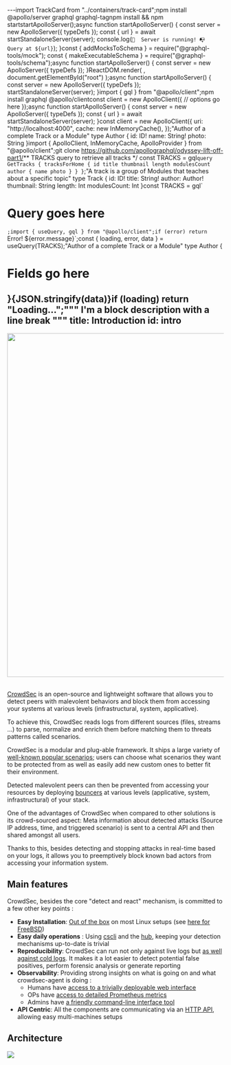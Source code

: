 ---import TrackCard from "../containers/track-card";npm install @apollo/server graphql graphql-tagnpm install && npm startstartApolloServer();async function startApolloServer() {
  const server = new ApolloServer({ typeDefs });
  const { url } = await startStandaloneServer(server);
  console.log(`
    🚀  Server is running!
    📭  Query at ${url}
  `);
}const { addMocksToSchema } = require("@graphql-tools/mock");
const { makeExecutableSchema } = require("@graphql-tools/schema");async function startApolloServer() {
  const server = new ApolloServer({ typeDefs });
}ReactDOM.render(
  <ApolloProvider client={client}>
    <GlobalStyles />
    <Pages />
  </ApolloProvider>,
  document.getElementById("root")
);async function startApolloServer() {
  const server = new ApolloServer({ typeDefs });
  startStandaloneServer(server);
}import { gql } from "@apollo/client";npm install graphql @apollo/clientconst client = new ApolloClient({
  // options go here
});async function startApolloServer() {
  const server = new ApolloServer({ typeDefs });
  const { url } = await startStandaloneServer(server);
}const client = new ApolloClient({
  uri: "http://localhost:4000",
  cache: new InMemoryCache(),
});"Author of a complete Track or a Module"
type Author {
  id: ID!
  name: String!
  photo: String
}import { ApolloClient, InMemoryCache, ApolloProvider } from "@apollo/client";git clone https://github.com/apollographql/odyssey-lift-off-part1/** TRACKS query to retrieve all tracks */
const TRACKS = gql`
  query GetTracks {
    tracksForHome {
      id
      title
      thumbnail
      length
      modulesCount
      author {
        name
        photo
      }
    }
  }
`;"A track is a group of Modules that teaches about a specific topic"
type Track {
  id: ID!
  title: String!
  author: Author!
  thumbnail: String
  length: Int
  modulesCount: Int
}const TRACKS = gql`
  # Query goes here
`;import { useQuery, gql } from "@apollo/client";if (error) return `Error! ${error.message}`;const { loading, error, data } = useQuery(TRACKS);"Author of a complete Track or a Module"
type Author {
  # Fields go here
}<Layout grid>{JSON.stringify(data)}</Layout>if (loading) return "Loading...";"""
I'm a block description
with a line break
"""
title: Introduction
id: intro
---



<div style={{display: 'flex'}}>
    <div style={{textAlign: 'center', flex: '1'}}>
    <img width="800" height="auto" src={useBaseUrl('/img/crowdsec_ecosystem.png')} />
    </div>
</div>
&nbsp;
&nbsp;

[CrowdSec](https://github.com/crowdsecurity/crowdsec) is an open-source and lightweight software that allows you to detect peers with malevolent behaviors and block them from accessing your systems at various levels (infrastructural, system, applicative).

To achieve this, CrowdSec reads logs from different sources (files, streams ...) to parse, normalize and enrich them before matching them to threats patterns called scenarios. 

CrowdSec is a modular and plug-able framework. It ships a large variety of [well-known popular scenarios](https://hub.crowdsec.net/browse/#configurations); users can choose what scenarios they want to be protected from as well as easily add new custom ones to better fit their environment.

Detected malevolent peers can then be prevented from accessing your resources by deploying [bouncers](https://hub.crowdsec.net/browse/#bouncers) at various levels (applicative, system, infrastructural) of your stack.

One of the advantages of CrowdSec when compared to other solutions is its crowd-sourced aspect: Meta information about detected attacks (Source IP address, time, and triggered scenario) is sent to a central API and then shared amongst all users.

Thanks to this, besides detecting and stopping attacks in real-time based on your logs, it allows you to preemptively block known bad actors from accessing your information system.

## Main features

CrowdSec, besides the core "detect and react" mechanism, is committed to a few other key points :

 - **Easy Installation**: [Out of the box](/getting_started/install.mdx) on most Linux setups (see [here for FreeBSD](/getting_started/install_freebsd.mdx))
 - **Easy daily operations** : Using [cscli](/cscli/cscli.md) and the [hub](http://hub.crowdsec.net), keeping your detection mechanisms up-to-date is trivial
 - **Reproducibility**: CrowdSec can run not only against live logs but [as well against cold logs](/user_guides/replay_mode.md). It makes it a lot easier to detect potential false positives, perform forensic analysis or generate reporting
 - **Observability**: Providing strong insights on what is going on and what crowdsec-agent is doing :
    - Humans have [access to a trivially deployable web interface](/observability/dashboard.md)
    - OPs have [access to detailed Prometheus metrics](/observability/prometheus.md)
    - Admins have [a friendly command-line interface tool](/observability/cscli.md)
  - **API Centric**: All the components are communicating via an [HTTP API](/local_api/intro.md), allowing easy multi-machines setups


## Architecture


<div style={{display: 'flex'}}>
    <div style={{textAlign: 'center', flex: '1'}}>
    <img src={useBaseUrl('/img/crowdsec_architecture.png')}></img>
    </div>
</div>

